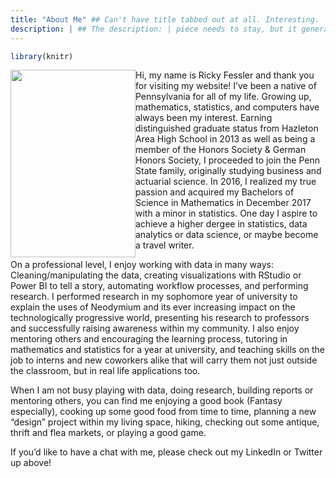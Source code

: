 ```yaml
---
title: "About Me" ## Can't have title tabbed out at all. Interesting.
description: | ## The description: | piece needs to stay, but it generates no description and Distill is smart enough to accommodate.
---
```


<!-- ## Gotta figure out how to resize an image within R. -->
```r
library(knitr)
```


<div class = "clear">
</div>
<div class = "pull-left">
<img style = "float: left;" src="images/Ricky Photo 23.jpg" width="200" height="300">
</div>

<!-- ```{r echo = FALSE, out.width = "25%"} -->
<!-- include_graphics("images/Ricky Photo 23.jpg") -->
<!-- ``` -->

<!-- Unfortunately it looks impossible to have an image and then wrap-around text. Oh well. -->

Hi, my name is Ricky Fessler and thank you for visiting my website! I've been a native of Pennsylvania for all of my life. Growing up, mathematics, statistics, and computers have always been my interest. Earning distinguished graduate status from Hazleton Area High School in 2013 as well as being a member of the Honors Society & German Honors Society, I proceeded to join the Penn State family, originally studying business and actuarial science. In 2016, I realized my true passion and acquired my Bachelors of Science in Mathematics in December 2017 with a minor in statistics. One day I aspire to achieve a higher dergee in statistics, data analytics or data science, or maybe become a travel writer.

On a professional level, I enjoy working with data in many ways: Cleaning/manipulating the data, creating visualizations with RStudio or Power BI to tell a story, automating workflow processes, and performing research. I performed research in my sophomore year of university to explain the uses of Neodymium and its ever increasing impact on the technologically progressive world, presenting his research to professors and successfully raising awareness within my community. I also enjoy mentoring others and encouraging the learning process, tutoring in mathematics and statistics for a year at university, and teaching skills on the job to interns and new coworkers alike that will carry them not just outside the classroom, but in real life applications too.

When I am not busy playing with data, doing research, building reports or mentoring others, you can find me enjoying a good book (Fantasy especially), cooking up some good food from time to time, planning a new "design" project within my living space, hiking, checking out some antique, thrift and flea markets, or playing a good game.

If you'd like to have a chat with me, please check out my LinkedIn or Twitter up above!